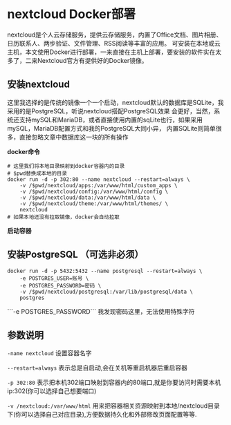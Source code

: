 # nextcloud Docker部署

nextcloud是个人云存储服务，提供云存储服务，内置了Office文档、图片相册、日历联系人、两步验证、文件管理、RSS阅读等丰富的应用。
可安装在本地或云主机，本文使用Docker进行部署，一来直接在主机上部署，要安装的软件实在太多了，二来Nextcloud官方有提供好的Docker镜像。

## 安装nextcloud

这里我选择的是传统的镜像一个一个启动，nextcloud默认的数据库是SQLite，我采用的是PostgreSQL，听说nextcloud搭配PostgreSQL效果
会更好，当然，系统还支持mySQL和MariaDB，或者直接使用内置的sqLite也行，如果采用mySQL，MariaDB配置方式和我的PostgreSQL大同小异，
内置SQLite则简单很多，直接忽略文章中数据库这一块的所有操作

**docker命令**

```shell
# 这里我们将本地目录映射到docker容器内的目录
# $pwd替换成本地的目录
docker run -d -p 302:80 --name nextcloud --restart=always \
    -v /$pwd/nextcloud/apps:/var/www/html/custom_apps \
    -v /$pwd/nextcloud/config:/var/www/html/config \
    -v /$pwd/nextcloud/data:/var/www/html/data \
    -v /$pwd/nextcloud/theme:/var/www/html/themes/ \
    nextcloud
# 如果本地还没有拉取镜像，docker会自动拉取
```
**启动容器**

## 安装PostgreSQL （可选非必须）

```shell
docker run -d -p 5432:5432 --name postgresql --restart=always \
    -e POSTGRES_USER=账号 \
    -e POSTGRES_PASSWORD=密码 \
    -v /$pwd/nextcloud/postgresql:/var/lib/postgresql/data \
    postgres
```


<Callout emoji="👾">
  ```-e POSTGRES_PASSWORD``` 我发现密码这里，无法使用特殊字符
</Callout>

## 参数说明

`-name nextcloud` 设置容器名字

`--restart=always` 表示总是自启动,会在关机等重启机器后重启容器

`-p 302:80` 表示把本机302端口映射到容器内的80端口,就是你要访问时需要本机ip:302(你可以选择自己想要端口)

`-v /nextcloud:/var/www/html` 用来把容器相关资源映射到本地/nextcloud目录下(你可以选择自己对应目录),方便数据持久化和外部修改页面配置等等.

